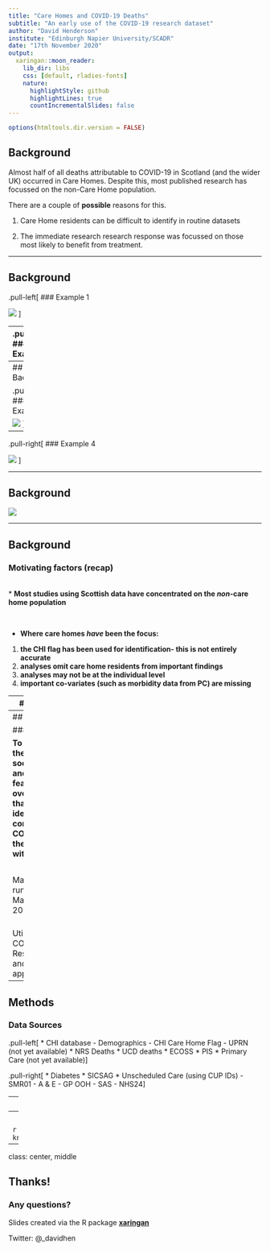 ```yaml
---
title: "Care Homes and COVID-19 Deaths"
subtitle: "An early use of the COVID-19 research dataset"
author: "David Henderson"
institute: "Edinburgh Napier University/SCADR"
date: "17th November 2020"
output:
  xaringan::moon_reader:
    lib_dir: libs
    css: [default, rladies-fonts]
    nature:
      highlightStyle: github
      highlightLines: true
      countIncrementalSlides: false
---
```

```r
options(htmltools.dir.version = FALSE)
```

## Background

Almost half of all deaths attributable to COVID-19 in Scotland (and the wider UK) occurred in Care Homes. Despite this, most published research has focussed on the non-Care Home population. 

There are a couple of **possible** reasons for this.

1. Care Home residents can be difficult to identify in routine datasets

1. The immediate research research response was focussed on those most likely to benefit from treatment.

---

## Background

.pull-left[
### Example 1

<img src="assets/paper_3.png"/>
]

--
.pull-right[
### Example 2

<img src="assets/paper_4.png"/>
]

---
## Background

.pull-left[
### Example 3

<img src="assets/paper_1.png"/>
]

--
.pull-right[
### Example 4

<img src="assets/paper_2.png"/>
]

---

## Background

<img src="assets/paper_5.png"/>

---

## Background

### Motivating factors (recap)

<br/>
* **Most studies using Scottish data have concentrated on the *non*-care home population**

<br/>

* **Where care homes *have* been the focus:** 

 1. **the CHI flag has been used for identification- this is not entirely accurate**
 1. **analyses omit care home residents from important findings**
 1. **analyses may not be at the individual level**
 1. **important co-variates (such as morbidity data from PC) are missing**

---
## Background

### What is UPRN?

<img src="assets/uprn.png"/>


---
## Methods

### Aim

**To characterise the sociodemographic and health features of those over the age of 65 that have been identified as contracting COVID-19 and their associations with mortality**

<br/>

Main study period runs from 1st March - 30th June 2020

<br/>
Utilises the new COVID-19 Research Dataset and expedited approvals process

---
## Methods

### Data Sources

.pull-left[
* CHI database
  - Demographics
  - CHI Care Home Flag
  - UPRN (not yet available)
* NRS Deaths
* UCD deaths
* ECOSS
* PIS
* Primary Care (not yet available)
]

.pull-right[
* Diabetes
* SICSAG
* Unscheduled Care (using CUP IDs)
 - SMR01
 - A & E
 - GP OOH
 - SAS
 - NHS24]


---
## Results

--
<br/>

```r
knitr::include_graphics("https://media.giphy.com/media/pPhYIDiYzOGSA/giphy.gif")
```

---

class: center, middle

## Thanks!

### Any questions?

Slides created via the R package [**xaringan**](https://github.com/yihui/xaringan) 

Twitter: @_davidhen


